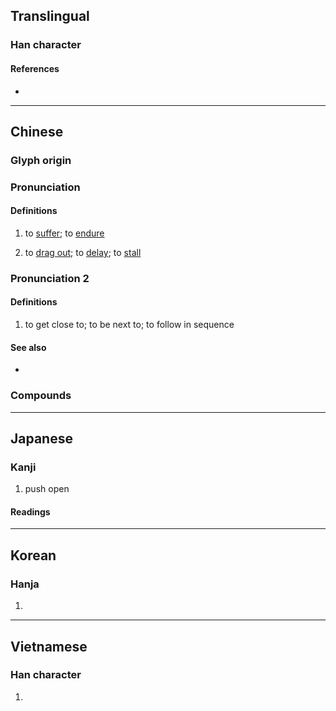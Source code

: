{{also|捱}}
{{character info/new}}
==Translingual==

===Han character===
{{Han char|rn=64|rad=手|as=07|sn=10|four=53034|canj=QIOK|ids=⿰扌矣}}

====References====
* {{Han ref|kx=0431.180|dkj=12082|dj=0780.250|hdz=31888.050|uh=6328|ud=25384|bh=AEC1|bd=44737}}

----

==Chinese==
{{zh-forms}}

===Glyph origin===
{{Han etym}}

===Pronunciation===
{{zh-pron
|m=挨
|c=aai1,ngaai4
|h=pfs=âi
|md=
|mn=ai/qz,xm,twv:oe/tw,zz:e/twv:hôe
|mn_note=ai - literary; oe/e - vernacular
|w=2a,2e
|w_note=2a - vernacular ("follow in sequence"); 2e - literary ("to suffer, to delay")
|mc=y
|oc=y
|cat=v
}}

====Definitions====
{{zh-hanzi}}

# to [[suffer]]; to [[endure]]
#: {{zh-x|挨餓|to suffer from hunger}}
# to [[drag out]]; to [[delay]]; to [[stall]]

===Pronunciation 2===
{{zh-pron|
|m = āi
|c = ngoi2,ngaai1,oi2
|mn=qz,xm,twv:oe/tw,zz:e/twv:hôe
|w = 2a
|cat=v
}}

====Definitions====
{{zh-hanzi}}

# to get close to; to be next to; to follow in sequence

====See also====
* {{zh-l|捱}}

===Compounds===
{{zh-der|延挨|忍飢挨餓|挨三頂五|挨人兒|挨個兒|挨光|挨刀的|挨呲|挨家|挨家挨戶|挨山塞海|挨延|挨戶|挨打|挨打受罵|挨拿|挨挨兒|挨挨搶搶|挨挨桚桚|挨挨蹭蹭|挨捕|挨排|挨揍|挨擠|挨棍子|挨次|挨滿|挨磨|挨罵|挨肩|挨肩兒|挨肩搭背|挨肩擦背|挨肩擦膀|挨肩擦臉|挨肩疊背|挨著|挨親兒|挨身|挨近|挨門|挨門挨戶|挨門逐戶|挨靠|挨風緝縫|挨餓|挨餓受凍|挨鬧|排門挨戶|東挨西撞|沿門挨戶}}

{{zh-cat|Elementary}}

----

==Japanese==

===Kanji===
{{ja-kanji|grade=c|rs=手07}}

# push open

====Readings====
{{ja-readings
|goon=え
|kanon=あい
|kun=ひら-く
}}

----

==Korean==

===Hanja===
{{ko-hanja|hangeul=애|eumhun=|mr=ae|y=ay}}

# {{defn|lang=ko|sort=手07}}

----

==Vietnamese==

===Han character===
{{vi-hantu|[[ai]], [[ẩy]]|rs=手07}}

# {{defn|lang=vi}}